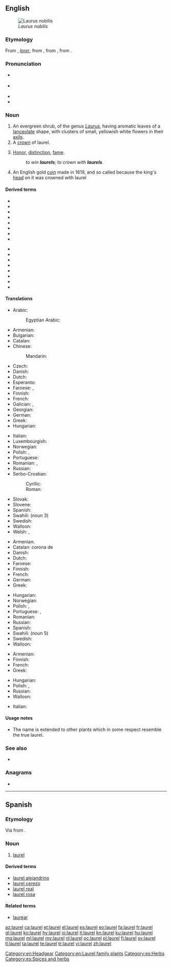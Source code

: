 {{also|Laurel}}
==English==
{{wikipedia}}
[[Image:Laurier.jpg|thumb|''Laurus nobilis'']]

===Etymology===
From {{etyl|enm|en}} {{m|ang|lorrer}}, {{etyl|xno|en}} ''[[lorer]]'', from {{etyl|fro|en}} {{m|fro|lorier}}, from {{m|fro|lor}}, from {{etyl|la|en}} {{m|la|laurus||laurel}}.

===Pronunciation===
* {{a|UK}} {{IPA|/ˈlɒɹ.əl/|/ˈlɔːɹ.əl/|lang=en}}
* {{a|US}} {{IPA|/ˈlɔɹ.əl/|lang=en}}
* {{audio|en-us-laurel.ogg|Audio (US)|lang=en}}
* {{rhymes|ɒɹəl|lang=en}}

===Noun===
{{en-noun}}

# An evergreen shrub, of the genus ''[[Laurus]]'', having aromatic leaves of a [[lanceolate]] shape, with clusters of small, yellowish white flowers in their [[axil]]s.
# A [[crown]] of laurel.
# {{label|en|figuratively|chiefly|in the plural}} [[honor|Honor]], [[distinction]], [[fame]].
#: ''to win '''laurels'''; to crown with '''laurels'''.''
# An English gold [[coin]] made in 1619, and so called because the king's [[head]] on it was crowned with laurel

====Derived terms====
{{top2}}
* {{l|en|laurel water}}
* {{l|en|laurel wreath}}
* {{l|en|American laurel}}
* {{l|en|California laurel}}
* {{l|en|cherry laurel}}
* {{l|en|great laurel}}
* {{l|en|ground laurel}}
* {{l|en|mountain laurel}}
{{mid2}}
* {{l|en|New Zealand laurel}}
* {{l|en|Portugal laurel}}
* {{l|en|rose laurel}}
* {{l|en|sheep laurel}}
* {{l|en|spotted laurel}}
* {{l|en|spurge laurel}}
* {{l|en|West Indian laurel}}
* {{l|en|rest on one's laurels}}
{{bottom}}

====Translations====
{{trans-top|evergreen shrub, of the genus ''Laurus''}}
* Arabic: {{t|ar|غَار|m}}
*: Egyptian Arabic: {{t|arz|لاوري|m|tr=lauri|sc=Arab}}
* Armenian: {{t+|hy|դափնի}}
* Bulgarian: {{t|bg|лавър|m|sc=Cyrl}}
* Catalan: {{t+|ca|llorer|m}}
* Chinese:
*: Mandarin: {{t+|cmn|月桂|tr=yuèguì}}
* Czech: {{t|cs|vavřín|m}}
* Danish: {{t|da|laurbær|n|c}}
* Dutch: {{t+|nl|laurier|m}}
* Esperanto: {{t|eo|laŭro}}
* Faroese: {{t|fo|lavrberjatræ|n}}, {{t|fo|lavrber|n}}
* Finnish: {{t+|fi|laakeri}}
* French: {{t+|fr|laurier|m}}
* Galician: {{t|gl|loureiro|m}}, {{t|gl|gamallo|m}}
* Georgian: {{t|ka|დაფნა}}
* German: {{t+|de|Lorbeer|m}}
* Greek: {{t+|el|δάφνη|f}}
* Hungarian: {{t+|hu|babér}}
{{trans-mid}}
* Italian: {{t+|it|alloro|m}}
* Luxembourgish: {{t|lb|Lorber|m}}
* Norwegian: {{t|no|laurbær|n}}
* Polish: {{t+|pl|wawrzyn|m}}, {{t+|pl|laur|m}}
* Portuguese: {{qualifier|Brazil}} {{t+|pt|louro|m}}
* Romanian: {{t+|ro|laur|m}}, {{t+|ro|dafin|m}}
* Russian: {{t+|ru|лавр|m}}
* Serbo-Croatian:
*: Cyrillic: {{t|sh|ло̏во̄р|m|sc=Cyrl}}
*: Roman: {{t+|sh|lȍvōr|m}}
* Slovak: {{t|sk|vavrín|m}}
* Slovene: {{t+|sl|lôvor|m}}
* Spanish: {{t+|es|laurel|m}}
* Swahili: {{t|sw|mbei|s}} (noun 3)
* Swedish: {{t+|sv|lager}}
* Walloon: {{t+|wa|lawri|m}}
* Welsh: {{t|cy|llawryf|m}}, {{t|cy|llawryfoedd|p}}
{{trans-bottom}}

{{trans-top|crown of laurel}}
* Armenian: {{t+|hy|դափնեպսակ}}
* Catalan: corona de {{t+|ca|llorer}}
* Danish: {{t|da|laurbærkrans|c}}
* Dutch: {{t|nl|laurierkroon|m|f}}
* Faroese: {{t|fo|lavrberjakransur|m}}
* Finnish: {{t+|fi|laakeriseppele}}
* French: {{t-check|fr|[[couronne]] de [[laurier]]}} <!-- was "[[couronne]] de [[laurier]]" - assumed sum-of-parts; if an idiom, remove the wikilinks to the individual words. see [[User:Kephir/gadgets/xte#Translation_fixing]] -->
* German: {{t+|de|Lorbeerkranz|m}}
* Greek: {{t+|el|κότινος|m}}
{{trans-mid}}
* Hungarian: {{t+|hu|babérkoszorú}}
* Norwegian: {{t|no|laurbærkrans|m}}
* Polish: {{t+|pl|wawrzyn|m}}, {{t+|pl|laur|m}}
* Portuguese: {{t|pt|[[coroa]] [[de]] [[louro]]|f}}, {{t+|pt|louros|m-p}}
* Romanian: {{t|ro|coroană de lauri}}
* Russian: {{t|ru|ла́вровый вено́к|m}}
* Spanish: {{t|es|corona de laurel|f}}
* Swahili: {{t|sw|taji la mbei}} (noun 5)
* Swedish: {{t+|sv|lagerkrans}}
* Walloon: {{t|wa|lawris|m-p}}
{{trans-bottom}}

{{trans-top|honor, distinction}}
* Armenian: {{t+|hy|դափնի}}
* Finnish: {{t+|fi|laakeri|p|alt=laakerit}}
* French: {{t+|fr|lauriers|m-p}}
* Greek: {{t+|el|δάφνες|f-p}}
{{trans-mid}}
* Hungarian: {{t+|hu|babérkoszorú}}
* Polish: {{t+|pl|wawrzyn|m}}, {{t+|pl|laur|m}}
* Russian: {{t|ru|ла́вры|m-p}}
* Walloon: {{t|wa|lawris|m-p}}
{{trans-bottom}}

{{checktrans-top}}
* Italian: {{t+check|it|allori|m-p}}
{{trans-bottom}}

====Usage notes====
* The name is extended to other plants which in some respect resemble the true laurel.

===See also===
* {{l|en|Laurel and Hardy}}

===Anagrams===
* {{l|en|allure}}

[[Category:en:Headgear]]
[[Category:en:Laurel family plants]]

----

==Spanish==

===Etymology===
Via {{etyl|prv|es}} {{m|oc|laurier}} from {{etyl|la|es}} {{m|la|laurus||laurel}}.

===Noun===
{{es-noun|m|es}}

# {{label|es|plant}} [[#English|laurel]]

====Derived terms====
* [[laurel alejandrino]]
* [[laurel cerezo]]
* [[laurel real]]
* [[laurel rosa]]

====Related terms====
* [[laurear]]

[[Category:es:Herbs]]
[[Category:es:Spices and herbs]]

[[az:laurel]]
[[ca:laurel]]
[[et:laurel]]
[[el:laurel]]
[[es:laurel]]
[[eo:laurel]]
[[fa:laurel]]
[[fr:laurel]]
[[gl:laurel]]
[[ko:laurel]]
[[hy:laurel]]
[[io:laurel]]
[[it:laurel]]
[[kn:laurel]]
[[ku:laurel]]
[[hu:laurel]]
[[mg:laurel]]
[[ml:laurel]]
[[my:laurel]]
[[nl:laurel]]
[[oc:laurel]]
[[pl:laurel]]
[[fi:laurel]]
[[sv:laurel]]
[[tl:laurel]]
[[ta:laurel]]
[[te:laurel]]
[[tr:laurel]]
[[vi:laurel]]
[[zh:laurel]]